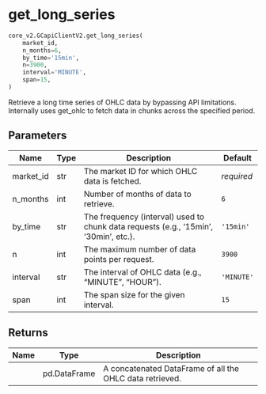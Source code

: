 # get_long_series { #pygcapi.core_v2.GCapiClientV2.get_long_series }

```python
core_v2.GCapiClientV2.get_long_series(
    market_id,
    n_months=6,
    by_time='15min',
    n=3900,
    interval='MINUTE',
    span=15,
)
```

Retrieve a long time series of OHLC data by bypassing API limitations.
Internally uses get_ohlc to fetch data in chunks across the specified period.

## Parameters {.doc-section .doc-section-parameters}

| Name      | Type   | Description                                                                          | Default    |
|-----------|--------|--------------------------------------------------------------------------------------|------------|
| market_id | str    | The market ID for which OHLC data is fetched.                                        | _required_ |
| n_months  | int    | Number of months of data to retrieve.                                                | `6`        |
| by_time   | str    | The frequency (interval) used to chunk data requests (e.g., '15min', '30min', etc.). | `'15min'`  |
| n         | int    | The maximum number of data points per request.                                       | `3900`     |
| interval  | str    | The interval of OHLC data (e.g., "MINUTE", "HOUR").                                  | `'MINUTE'` |
| span      | int    | The span size for the given interval.                                                | `15`       |

## Returns {.doc-section .doc-section-returns}

| Name   | Type         | Description                                              |
|--------|--------------|----------------------------------------------------------|
|        | pd.DataFrame | A concatenated DataFrame of all the OHLC data retrieved. |